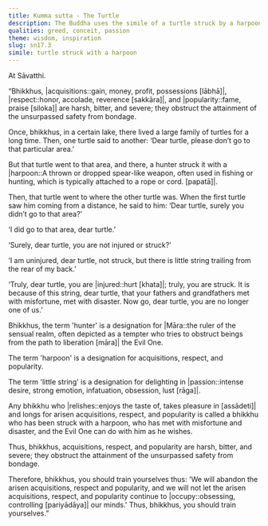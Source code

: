 ```yaml
---
title: Kumma sutta - The Turtle
description: The Buddha uses the simile of a turtle struck by a harpoon to illustrate how attachments to acquisitions, respect, and popularity can lead to misfortune and hinder spiritual progress.
qualities: greed, conceit, passion
theme: wisdom, inspiration
slug: sn17.3
simile: turtle struck with a harpoon
---
```


At Sāvatthi.

“Bhikkhus, |acquisitions::gain, money, profit, possessions [lābhā]|, |respect::honor, accolade, reverence [sakkāra]|, and |popularity::fame, praise [siloka]| are harsh, bitter, and severe; they obstruct the attainment of the unsurpassed safety from bondage.

Once, bhikkhus, in a certain lake, there lived a large family of turtles for a long time. Then, one turtle said to another: ‘Dear turtle, please don’t go to that particular area.’

But that turtle went to that area, and there, a hunter struck it with a |harpoon::A thrown or dropped spear-like weapon, often used in fishing or hunting, which is typically attached to a rope or cord. [papatā]|.

Then, that turtle went to where the other turtle was. When the first turtle saw him coming from a distance, he said to him: ‘Dear turtle, surely you didn’t go to that area?’

‘I did go to that area, dear turtle.’

‘Surely, dear turtle, you are not injured or struck?’

‘I am uninjured, dear turtle, not struck, but there is little string trailing from the rear of my back.’

‘Truly, dear turtle, you are |injured::hurt [khata]|; truly, you are struck. It is because of this string, dear turtle, that your fathers and grandfathers met with misfortune, met with disaster. Now go, dear turtle, you are no longer one of us.’

Bhikkhus, the term 'hunter' is a designation for |Māra::the ruler of the sensual realm, often depicted as a tempter who tries to obstruct beings from the path to liberation [māra]| the Evil One.

The term 'harpoon' is a designation for acquisitions, respect, and popularity.

The term 'little string' is a designation for delighting in |passion::intense desire, strong emotion, infatuation, obsession, lust [rāga]|.

Any bhikkhu who |relishes::enjoys the taste of, takes pleasure in [assādeti]| and longs for arisen acquisitions, respect, and popularity is called a bhikkhu who has been struck with a harpoon, who has met with misfortune and disaster, and the Evil One can do with him as he wishes.

Thus, bhikkhus, acquisitions, respect, and popularity are harsh, bitter, and severe; they obstruct the attainment of the unsurpassed safety from bondage.

Therefore, bhikkhus, you should train yourselves thus: 'We will abandon the arisen acquisitions, respect and popularity, and we will not let the arisen acquisitions, respect, and popularity continue to |occupy::obsessing, controlling [pariyādāya]| our minds.' Thus, bhikkhus, you should train yourselves.”